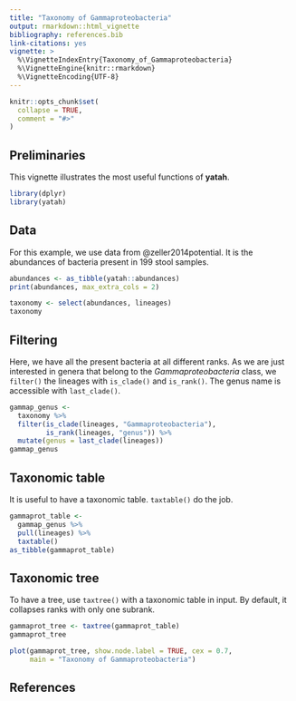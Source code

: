 ```yaml
---
title: "Taxonomy of Gammaproteobacteria"
output: rmarkdown::html_vignette
bibliography: references.bib
link-citations: yes
vignette: >
  %\VignetteIndexEntry{Taxonomy_of_Gammaproteobacteria}
  %\VignetteEngine{knitr::rmarkdown}
  %\VignetteEncoding{UTF-8}
---
```


```r
knitr::opts_chunk$set(
  collapse = TRUE,
  comment = "#>"
)
```

## Preliminaries

This vignette illustrates the most useful functions of **yatah**. 

```r
library(dplyr)
library(yatah)
```

## Data

For this example, we use data from @zeller2014potential. It is the abundances of bacteria present in 199 stool samples.

```r
abundances <- as_tibble(yatah::abundances)
print(abundances, max_extra_cols = 2)
```

```r
taxonomy <- select(abundances, lineages)
taxonomy
```

## Filtering

Here, we have all the present bacteria at all different ranks. As we are just interested in genera that belong to the _Gammaproteobacteria_ class, we `filter()` the lineages with `is_clade()` and `is_rank()`. The genus name is accessible with `last_clade()`.

```r
gammap_genus <-
  taxonomy %>% 
  filter(is_clade(lineages, "Gammaproteobacteria"),
         is_rank(lineages, "genus")) %>% 
  mutate(genus = last_clade(lineages))
gammap_genus
```

## Taxonomic table

It is useful to have a taxonomic table. `taxtable()` do the job.

```r
gammaprot_table <-
  gammap_genus %>% 
  pull(lineages) %>% 
  taxtable()
as_tibble(gammaprot_table)
```

## Taxonomic tree

To have a tree, use `taxtree()` with a taxonomic table in input. By default, it collapses ranks with only one subrank.

```r
gammaprot_tree <- taxtree(gammaprot_table)
gammaprot_tree
```


```r
plot(gammaprot_tree, show.node.label = TRUE, cex = 0.7, 
     main = "Taxonomy of Gammaproteobacteria")
```

## References
